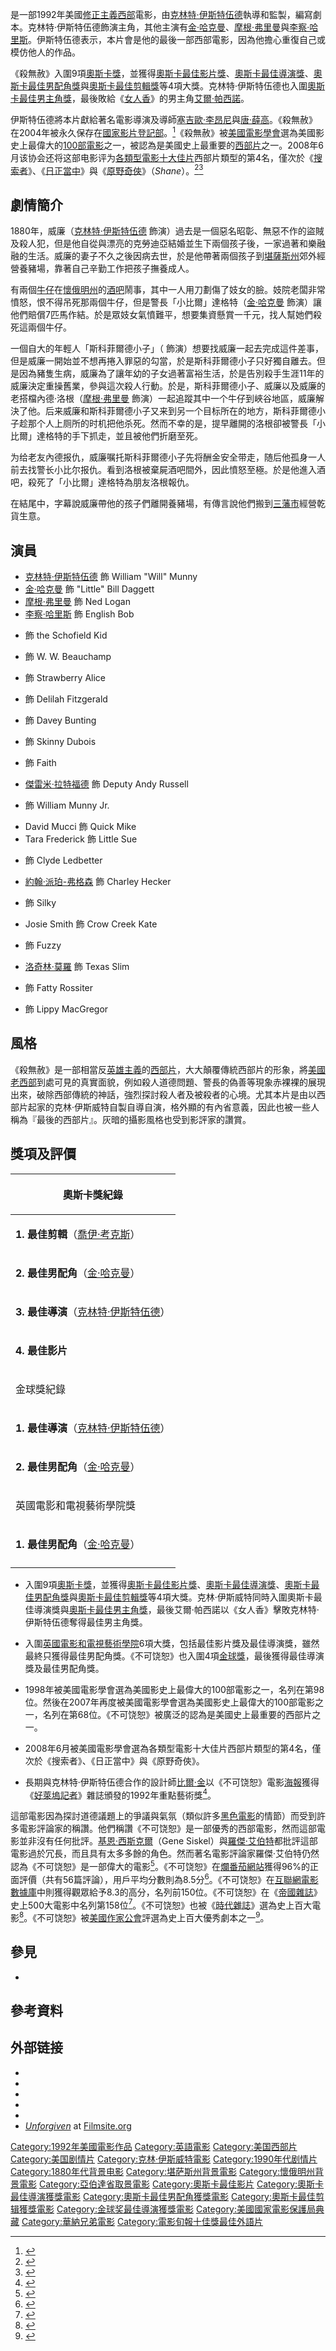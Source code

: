 {{NoteTA
|T=zh-cn:不可饶恕;zh-hk:豪情蓋天;zh-tw:殺無赦;
|G1=Show
|G2=Movie
|1=zh-cn:不可饶恕;zh-hk:豪情蓋天;zh-tw:殺無赦;
|2=zh-hk:伊士活;zh-tw:伊斯威特;zh-cn:伊斯特伍德;
}}
{{Otheruses}}
{{Infobox Film 
|name     = 殺無赦
|original_name  = ''Unforgiven''
|image          = Unforgiven.jpg
|caption        =
|director       = [[克林特·伊斯特伍德|克林特·伊斯特伍德]]
|writer         = {{link-en|大衛·畢波斯|David Peoples}}
|starring       = 克林特·伊斯特伍德<br />[[金·哈克曼|金·哈克曼]]<br />[[摩根·弗里曼|摩根·弗里曼]]<br />[[李察·哈里斯|李察·哈里斯]]
|producer       = 克林特·伊斯特伍德
|distributor    = [[華納兄弟影業|華納兄弟影業]]
|released       = {{Film date|1992|08|03|{{link-en|Fox Bruin Theater|Fox Bruin Theater|Mann Bruin Theater}}|1992|08|07|美國}}
|runtime        = 131分鐘
|language       = [[英語|英語]]
|budget         = 1440万美元
|gross          = $159,157,447
|music          = {{link-en|藍尼·雷賀斯|Lennie Niehaus}}
| cinematography = {{link-en|傑克·N·格林|Jack N. Green}}
| editing        = [[喬爾·考克斯|喬爾·考克斯]]
| studio         = {{link-en|Malpaso Productions|Malpaso Productions}}
| amg_id         = 1:51847
|imdb_id        = 0105695
|hk_name        = 豪情蓋天
|tw_name        = 殺無赦
|cn_name        = 不可饶恕
}}
{{作品名稱|name=''Unforgiven''|hk=豪情蓋天|tw=殺無赦|cn=不可饶恕}}是一部1992年美國[[修正主義西部片|修正主義西部]]電影，由[[克林特·伊斯特伍德|克林特·伊斯特伍德]]執導和監製，{{link-en|大衛·畢波斯|David Peoples}}編寫劇本。克林特·伊斯特伍德飾演主角，其他主演有[[金·哈克曼|金·哈克曼]]、[[摩根·弗里曼|摩根·弗里曼]]與[[李察·哈里斯|李察·哈里斯]]。伊斯特伍德表示，本片會是他的最後一部西部電影，因為他擔心重復自己或模仿他人的作品。

《殺無赦》入圍9項[[奧斯卡獎|奧斯卡獎]]，並獲得[[奧斯卡最佳影片獎|奧斯卡最佳影片獎]]、[[奧斯卡最佳導演獎|奧斯卡最佳導演獎]]、[[奧斯卡最佳男配角獎|奧斯卡最佳男配角獎]]與[[奧斯卡最佳剪輯獎|奧斯卡最佳剪輯獎]]等4項大獎。克林特·伊斯特伍德也入圍[[奧斯卡最佳男主角獎|奧斯卡最佳男主角獎]]，最後敗給《[[女人香_(1992年電影)|女人香]]》的男主角[[艾爾·帕西諾|艾爾·帕西諾]]。

伊斯特伍德將本片獻給著名電影導演及導師[[塞吉歐·李昂尼|塞吉歐·李昂尼]]與[[唐·薛高|唐·薛高]]。《殺無赦》在2004年被永久保存在[[國家影片登記部|國家影片登記部]]。<ref>{{cite press release|title=Films Added to National Film Registry for 2004|publisher=Library of Congress|date=2004-12-28|url=http://www.loc.gov/today/pr/2004/04-215.html|accessdate=2009-07-22|archive-date=2015-03-18|archive-url=https://web.archive.org/web/20150318180140/http://www.loc.gov/today/pr/2004/04-215.html|dead-url=no}}</ref>《殺無赦》被[[美國電影學會|美國電影學會]]選為美國影史上最偉大的[[AFI百年百大電影|100部電影]]之一，被認為是美國史上最重要的[[西部片|西部片]]之一。2008年6月该协会还将这部电影评为[[AFI百年各類型電影十大佳片|各類型電影十大佳片]]西部片類型的第4名，僅次於《[[搜索者|搜索者]]》、《[[日正當中_(電影)|日正當中]]》與《[[原野奇俠|原野奇俠]]》（''Shane''）。<ref>{{cite news | author=[[American_Film_Institute|American Film Institute]] | title=AFI Crowns Top 10 Films in 10 Classic Genres | work=ComingSoon.net | date=2008-06-17 | url=http://www.comingsoon.net/news/movienews.php?id=46072 | accessdate=2008-06-18 | archive-date=2008-06-19 | archive-url=https://web.archive.org/web/20080619034738/http://www.comingsoon.net/news/movienews.php?id=46072 | dead-url=no }}</ref><ref>{{cite web | title=Top Western | url=http://www.afi.com/10top10/western.html | publisher=[[美國電影學會|美國電影學會]] | accessdate=2008-06-18 | archive-date=2013-07-22 | archive-url=https://www.webcitation.org/6IJ5e7eZc?url=http://www.afi.com/10top10/western.html | dead-url=no }}</ref>

== 劇情簡介 ==
1880年，威廉（[[克林特·伊斯特伍德|克林特·伊斯特伍德]] 飾演）過去是一個惡名昭彰、無惡不作的盜賊及殺人犯，但是他自從與漂亮的克勞迪亞結婚並生下兩個孩子後，一家過著和樂融融的生活。威廉的妻子不久之後因病去世，於是他帶著兩個孩子到[[堪薩斯州|堪薩斯州]]郊外經營養豬場，靠著自己辛勤工作把孩子撫養成人。 

有兩個[[牛仔|牛仔]]在[[懷俄明州|懷俄明州]]的[[酒吧|酒吧]]鬧事，其中一人用刀劃傷了妓女的臉。妓院老闆非常憤怒，恨不得吊死那兩個牛仔，但是警長「小比爾」達格特（[[金·哈克曼|金·哈克曼]] 飾演）讓他們賠償7匹馬作結。於是眾妓女氣憤難平，想要集資懸賞一千元，找人幫她們殺死這兩個牛仔。 

一個自大的年輕人「斯科菲爾德小子」（{{link-en|詹姆斯·伍維特|Jaimz Woolvett}} 飾演）想要找威廉一起去完成這件差事，但是威廉一開始並不想再捲入罪惡的勾當，於是斯科菲爾德小子只好獨自離去。但是因為豬隻生病，威廉為了讓年幼的子女過著富裕生活，於是告別殺手生涯11年的威廉決定重操舊業，參與這次殺人行動。於是，斯科菲爾德小子、威廉以及威廉的老搭檔內德·洛根（[[摩根·弗里曼|摩根·弗里曼]] 飾演）一起追蹤其中一个牛仔到峽谷地區，威廉解決了他。后来威廉和斯科菲爾德小子又来到另一个目标所在的地方，斯科菲爾德小子趁那个人上厕所的时机把他杀死。然而不幸的是，提早離開的洛根卻被警長「小比爾」達格特的手下抓走，並且被他們折磨至死。

为给老友內德报仇，威廉嘱托斯科菲爾德小子先将酬金安全带走，随后他孤身一人前去找警长小比尔报仇。看到洛根被棄屍酒吧間外，因此憤怒至極。於是他進入酒吧，殺死了「小比爾」達格特為朋友洛根報仇。

在結尾中，字幕說威廉帶他的孩子們離開養豬場，有傳言說他們搬到[[三藩市|三藩市]]經營乾貨生意。

== 演員 ==
* [[克林特·伊斯特伍德|克林特·伊斯特伍德]] 飾 William "Will" Munny
* [[金·哈克曼|金·哈克曼]] 飾 "Little" Bill Daggett
* [[摩根·弗里曼|摩根·弗里曼]] 飾 Ned Logan
* [[李察·哈里斯|李察·哈里斯]] 飾 English Bob
* {{link-en|詹姆斯·伍維特|Jaimz Woolvett}} 飾 the Schofield Kid
* {{link-en|索爾·魯賓奈克|Saul Rubinek}} 飾 W. W. Beauchamp
* {{link-en|法蘭西絲·費雪|Frances Fisher}} 飾 Strawberry Alice
* {{link-en|安娜·湯瑪遜|Anna Thomson}} 飾 Delilah Fitzgerald
* {{link-en|羅伯·坎貝爾|Rob Campbell}} 飾 Davey Bunting
* {{link-en|安東尼·詹姆士|Anthony James (actor)}} 飾 Skinny Dubois
* {{link-en|麗莎·瑞波-馬特爾|Liisa Repo-Martell}} 飾 Faith
* [[傑雷米·拉特福德|傑雷米·拉特福德]] 飾 Deputy Andy Russell
* {{link-en|沙恩·麥爾|Shane Meier}} 飾 William Munny Jr.
* David Mucci 飾 Quick Mike
* Tara Frederick 飾 Little Sue
* {{link-en|羅恩·懷特|Ron White (actor)}} 飾 Clyde Ledbetter
* [[約翰·派珀-弗格森|約翰·派珀-弗格森]] 飾 Charley Hecker
* {{link-en|貝薇莉·埃利奧特|Beverley Elliott}} 飾 Silky
* Josie Smith 飾 Crow Creek Kate
* {{link-en|法蘭克·C·特納|Frank C. Turner}} 飾 Fuzzy
* [[洛奇林·莫羅|洛奇林·莫羅]] 飾 Texas Slim
* {{link-en|傑佛遜·馬平|Jefferson Mappin}} 飾 Fatty Rossiter
* {{link-en|菲爾·海耶斯|Phil Hayes (actor)}} 飾 Lippy MacGregor

== 風格 ==
《殺無赦》是一部相當反[[英雄主義|英雄主義]]的[[西部片|西部片]]，大大顛覆傳統西部片的形象，將[[美國老西部|美國老西部]]到處可見的真實面貌，例如殺人道德問題、警長的偽善等現象赤裸裸的展現出來，破除西部傳統的神話，強烈探討殺人者及被殺者的心境。尤其本片是由以西部片起家的克林·伊斯威特自製自導自演，格外顯的有內省意義，因此也被一些人稱為『最後的西部片』。{{link-en|傑克·N·格林|Jack N. Green}}灰暗的攝影風格也受到影評家的讚賞。

== 獎項及評價 ==
{| class="infobox" style="width: 23em; font-size: 85%;"
|- bgcolor="#cccccc" align=center
! colspan="2" | 奧斯卡獎紀錄
|-
| '''1. 最佳剪輯'''（[[喬伊·考克斯|喬伊·考克斯]]）
|-
| '''2. 最佳男配角'''（[[金·哈克曼|金·哈克曼]]）
|-
| '''3. 最佳導演'''（[[克林特·伊斯特伍德|克林特·伊斯特伍德]]）
|-
| '''4. 最佳影片'''
|- bgcolor="#cccccc" align=center
! colspan="2" | 金球獎紀錄
|-
| '''1. 最佳導演'''（[[克林特·伊斯特伍德|克林特·伊斯特伍德]]）
|-
| '''2. 最佳男配角'''（[[金·哈克曼|金·哈克曼]]）
|- bgcolor="#cccccc" align=center
! colspan="2" | 英國電影和電視藝術學院獎
|-
| '''1. 最佳男配角'''（[[金·哈克曼|金·哈克曼]]）
|-
|}
*入圍9項[[奧斯卡獎|奧斯卡獎]]，並獲得[[奧斯卡最佳影片獎|奧斯卡最佳影片獎]]、[[奧斯卡最佳導演獎|奧斯卡最佳導演獎]]、[[奧斯卡最佳男配角獎|奧斯卡最佳男配角獎]]與[[奧斯卡最佳剪輯獎|奧斯卡最佳剪輯獎]]等4項大獎。克林·伊斯威特同時入圍奧斯卡最佳導演獎與[[奧斯卡最佳男主角獎|奧斯卡最佳男主角獎]]，最後艾爾·帕西諾以《女人香》擊敗克林特·伊斯特伍德奪得最佳男主角獎。

*入圍[[英國電影和電視藝術學院|英國電影和電視藝術學院]]6項大獎，包括最佳影片獎及最佳導演獎，雖然最終只獲得最佳男配角獎。《不可饶恕》也入圍4項[[金球獎_(影視獎項)|金球獎]]，最後獲得最佳導演獎及最佳男配角獎。

*1998年被美國電影學會選為美國影史上最偉大的100部電影之一，名列在第98位。然後在2007年再度被美國電影學會選為美國影史上最偉大的100部電影之一，名列在第68位。《不可饶恕》被廣泛的認為是美國史上最重要的西部片之一。

*2008年6月被美國電影學會選為各類型電影十大佳片西部片類型的第4名，僅次於《搜索者》、《日正當中》與《原野奇俠》。

*長期與克林特·伊斯特伍德合作的設計師[[比爾·金|比爾·金]]以《不可饶恕》電影[[海報|海報]]獲得《[[好萊塢記者|好萊塢記者]]》雜誌頒發的1992年重點藝術獎<ref>{{Cite web |url=http://www.hollywoodreporter.com/hr/awards_festivals/key_art/index.jsp |title=The Hollywood Reporter Key Art Awards |accessdate=2010-10-04 |archive-date=2010-09-18 |archive-url=https://web.archive.org/web/20100918115937/http://www.hollywoodreporter.com/hr/awards_festivals/key_art/index.jsp |dead-url=no }}</ref>。

這部電影因為探討道德議題上的爭議與氣氛（類似許多[[黑色電影|黑色電影]]的情節）而受到許多電影評論家的稱讚。他們稱讚《不可饶恕》是一部優秀的西部電影，然而這部電影並非沒有任何批評。[[基恩·西斯克爾|基恩·西斯克爾]]（Gene Siskel）與[[羅傑·艾伯特|羅傑·艾伯特]]都批評這部電影過於冗長，而且具有太多多餘的角色。然而著名電影評論家羅傑·艾伯特仍然認為《不可饶恕》是一部偉大的電影<ref>{{cite web |url=http://rogerebert.suntimes.com/apps/pbcs.dll/article?AID=/20020721/REVIEWS08/207210301/1023 |title=Unforgiven :: rogerebert.com :: Great Movies |publisher=Rogerebert.suntimes.com |date= |accessdate=2010-07-09 |archive-date=2012-10-01 |archive-url=https://web.archive.org/web/20121001213558/http://rogerebert.suntimes.com/apps/pbcs.dll/article?AID=%2F20020721%2FREVIEWS08%2F207210301%2F1023 |dead-url=no }}</ref>。《不可饶恕》在[[爛番茄|爛番茄]][[網站|網站]]獲得96%的正面評價（共有56篇評論），用戶平均分數則為8.5分<ref>{{Cite web |url=http://www.rottentomatoes.com/m/1041911-unforgiven/ |title=Rotten Tomatoes - Unforgiven |access-date=2010-10-04 |archive-date=2021-02-27 |archive-url=https://web.archive.org/web/20210227091346/https://www.rottentomatoes.com/m/1041911-unforgiven |dead-url=no }}</ref>。《不可饶恕》在[[互聯網電影數據庫|互聯網電影數據庫]]中則獲得觀眾給予8.3的高分，名列前150位。《不可饶恕》在《[[帝國雜誌|帝國雜誌]]》史上500大電影中名列第158位<ref>{{Cite web |url=http://www.cinemarealm.com/best-of-cinema/empires-500-greatest-movies-of-all-time/ |title=500 Best Movies of All Time – Empire Magazine |accessdate=2010-10-04 |archive-date=2013-02-26 |archive-url=https://www.webcitation.org/6Eic4a4g4?url=http://www.cinemarealm.com/best-of-cinema/empires-500-greatest-movies-of-all-time/ |dead-url=no }}</ref>。《不可饶恕》也被《[[時代雜誌|時代雜誌]]》選為史上百大電影<ref>{{Cite web |url=http://www.cinemarealm.com/best-of-cinema/best-100-movies-ever-made-time-magazine/ |title=Best 100 Movies Ever Made – TIME Magazine |access-date=2010-10-04 |archive-date=2021-02-08 |archive-url=https://web.archive.org/web/20210208055341/https://www.cinemarealm.com/best-of-cinema/best-100-movies-ever-made-time-magazine/ |dead-url=no }}</ref>。《不可饶恕》被[[美國作家公會|美國作家公會]]評選為史上百大優秀劇本之一<ref>{{cite web|title=100 Greatest Screenplays |work=WGAW |url=http://www.wga.org/subpage_newsevents.aspx?id=1807 |accessdate=2009-09-16 |deadurl=yes |archiveurl=https://web.archive.org/web/20060813151310/http://www.wga.org/subpage_newsevents.aspx?id=1807 |archivedate=2006-08-13 }}
</ref>。

==參見==
*{{tsl|en|Unforgiven_(2013_film)|不可饒恕 (2013年)}}

==參考資料==
{{reflist|2}}

== 外部链接 ==
* {{imdb title|0105695}}
*{{Amg movie|51847|Unforgiven}}
* {{douban|1293566}}
*{{rotten-tomatoes|id=1041911-unforgiven|title=Unforgiven}}
*{{mojo title|id=unforgiven|title=Unforgiven}}
*[http://www.filmsite.org/unfo.html ''Unforgiven''] {{Wayback|url=http://www.filmsite.org/unfo.html |date=20210308070725 }} at [[Filmsite.org|Filmsite.org]]

{{start box}}{{s-awards}}
{{succession prize box | '''《[[沉默的羔羊|沉默的羔羊]]》''' | '''《[[辛德勒的名單|辛德勒的名單]]》''' | [[奧斯卡最佳影片獎|奧斯卡最佳影片獎]] | '''1992年'''}}
{{succession prize box | '''《[[生活是甜蜜|生活是甜蜜]]》''' | '''《[[辛德勒名單|辛德勒名單]]》''' | 國家影評人協會最佳影片獎 | '''1992年'''}}
{{succession prize box | '''《[[與狼共舞|與狼共舞]]》''' | '''《[[辛德勒名單|辛德勒名單]]》''' | 洛杉磯影評人協會最佳影片獎 | '''1992年'''}}
{{succession prize box | '''《[[沉默的羔羊|沉默的羔羊]]》''' | '''《[[辛德勒名單|辛德勒名單]]》''' | 波士頓影評人協會最佳影片獎 | '''1992年'''}}

{{end}}
{{Clint Eastwood}}
{{奥斯卡最佳影片奖}}
{{電影旬報十佳獎最佳外語片}}
{{國家影評人協會獎最佳影片}}
{{Authority control}}
{{DEFAULTSORT:Unforgiven}}
[[Category:1992年美國電影作品|Category:1992年美國電影作品]]
[[Category:英語電影|Category:英語電影]]
[[Category:美国西部片|Category:美国西部片]]
[[Category:美国剧情片|Category:美国剧情片]]
[[Category:克林·伊斯威特電影|Category:克林·伊斯威特電影]]
[[Category:1990年代剧情片|Category:1990年代剧情片]]
[[Category:1880年代背景电影|Category:1880年代背景电影]]
[[Category:堪萨斯州背景電影|Category:堪萨斯州背景電影]]
[[Category:懷俄明州背景電影|Category:懷俄明州背景電影]]
[[Category:亞伯達省取景電影|Category:亞伯達省取景電影]]
[[Category:奧斯卡最佳影片|Category:奧斯卡最佳影片]]
[[Category:奧斯卡最佳導演獲獎電影|Category:奧斯卡最佳導演獲獎電影]]
[[Category:奧斯卡最佳男配角獲獎電影|Category:奧斯卡最佳男配角獲獎電影]]
[[Category:奧斯卡最佳剪辑獲獎電影|Category:奧斯卡最佳剪辑獲獎電影]]
[[Category:金球奖最佳導演獲獎電影|Category:金球奖最佳導演獲獎電影]]
[[Category:美國國家電影保護局典藏|Category:美國國家電影保護局典藏]]
[[Category:華納兄弟電影|Category:華納兄弟電影]]
[[Category:電影旬報十佳獎最佳外語片|Category:電影旬報十佳獎最佳外語片]]
